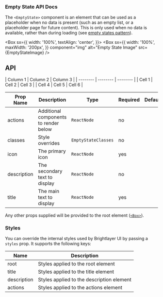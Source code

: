 
### Empty State API Docs

The `<EmptyState>` component is an element that can be used as a placeholder when no data is present (such as an empty list, or a placeholder page for future content). This is only used when no data is available, rather than during loading (see [empty states pattern](https://brightlayer-ui.github.io/patterns/empty-states)).

<Box
  sx={{
    width: '100%',
    textAlign: 'center',
  }}>
  <Box
    sx={{
      width: '100%',
      maxWidth: '200px',
    }}
    component="img"
    alt="Empty State Image"
    src={EmptyStateImage}
  />
</Box>

## API

<div>
| Column 1 | Column 2 | Column 3 |
| -------- | -------- | -------- |
| Cell 1   | Cell 2   | Cell 3   |
| Cell 4   | Cell 5   | Cell 6   |

| Prop Name   | Description                           | Type                | Required | Default |
| ----------- | ------------------------------------- | ------------------- | -------- | ------- |
| actions     | Additional components to render below | `ReactNode`         | no       |         |
| classes     | Style overrides                       | `EmptyStateClasses` | no       |         |
| icon        | The primary icon                      | `ReactNode`         | yes      |         |
| description | The secondary text to display         | `ReactNode`         | no       |         |
| title       | The main text to display              | `ReactNode`         | yes      |         |

</div>

Any other props supplied will be provided to the root element ([`<Box>`](https://mui.com/material-ui/api/box/)).

### Styles

You can override the internal styles used by Brightlayer UI by passing a `styles` prop. It supports the following keys:

<Box>

| Name        | Description                               |
| ----------- | ----------------------------------------- |
| root        | Styles applied to the root element        |
| title       | Styles applied to the title element       |
| description | Styles applied to the description element |
| actions     | Styles applied to the actions element     |

</Box>
